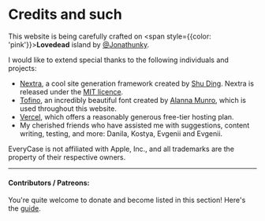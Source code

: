 # Credits and such

This website is being carefully crafted on <span style={{color: 'pink'}}>**Lovedead**</span> island by [@Jonathunky](https://twitter.com/Jonathunky).

I would like to extend special thanks to the following individuals and projects:

- [Nextra](https://nextra.site/), a cool site generation framework created by [Shu Ding](https://shud.in/). Nextra is released under the [MIT licence](https://github.com/shuding/nextra/blob/main/LICENSE).
- [Tofino](https://alannamunro.com/fonts/tofino/), an incredibly beautiful font created by [Alanna Munro](https://alannamunro.com/), which is used throughout this website.
- [Vercel](https://vercel.com/home/), which offers a reasonably generous free-tier hosting plan.
- My cherished friends who have assisted me with suggestions, content writing, testing, and more: Danila, Kostya, Evgenii and Evgenii.

EveryCase is not affiliated with Apple, Inc., and all trademarks are the property of their respective owners.

---

#### Contributors / Patreons:

You're quite welcome to donate and become listed in this section! Here's the [guide](support).
